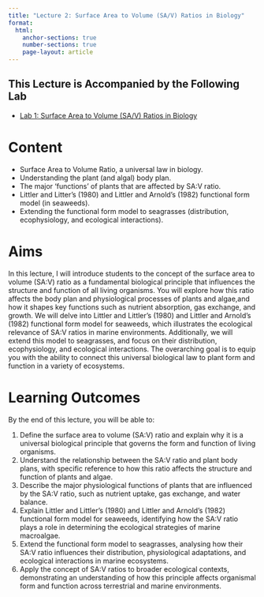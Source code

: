 ```yaml
---
title: "Lecture 2: Surface Area to Volume (SA/V) Ratios in Biology"
format:
  html:
    anchor-sections: true
    number-sections: true
    page-layout: article
---
```


::: callout-tip
## This Lecture is Accompanied by the Following Lab

- [Lab 1: Surface Area to Volume (SA/V) Ratios in Biology](Lab1_SA_V.qmd)
:::

# Content

- Surface Area to Volume Ratio, a universal law in biology.
- Understanding the plant (and algal) body plan.
- The major 'functions' of plants that are affected by SA:V ratio.
- Littler and Litter's (1980) and Littler and Arnold's (1982) functional form model (in seaweeds).
- Extending the functional form model to seagrasses (distribution, ecophysiology, and ecological interactions).

# Aims

In this lecture, I will introduce students to the concept of the surface area to volume (SA:V) ratio as a fundamental biological principle that influences the structure and function of all living organisms. You will explore how this ratio affects the body plan and physiological processes of plants and algae,and how it shapes key functions such as nutrient absorption, gas exchange, and growth. We will delve into Littler and Littler’s (1980) and Littler and Arnold’s (1982) functional form model for seaweeds, which illustrates the ecological relevance of SA:V ratios in marine environments. Additionally, we will extend this model to seagrasses, and focus on their distribution, ecophysiology, and ecological interactions. The overarching goal is to equip you with the ability to connect this universal biological law to plant form and function in a variety of ecosystems.

# Learning Outcomes

By the end of this lecture, you will be able to:

1. Define the surface area to volume (SA:V) ratio and explain why it is a universal biological principle that governs the form and function of living organisms.
2. Understand the relationship between the SA:V ratio and plant body plans, with specific reference to how this ratio affects the structure and function of plants and algae.
3. Describe the major physiological functions of plants that are influenced by the SA:V ratio, such as nutrient uptake, gas exchange, and water balance.
4. Explain Littler and Littler’s (1980) and Littler and Arnold’s (1982) functional form model for seaweeds, identifying how the SA:V ratio plays a role in determining the ecological strategies of marine macroalgae.
5. Extend the functional form model to seagrasses, analysing how their SA:V ratio influences their distribution, physiological adaptations, and ecological interactions in marine ecosystems.
6. Apply the concept of SA:V ratios to broader ecological contexts, demonstrating an understanding of how this principle affects organismal form and function across terrestrial and marine environments.
